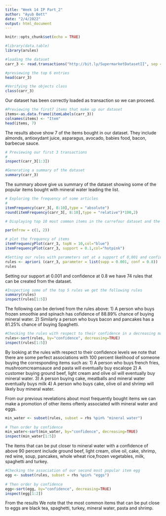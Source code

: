 ---
title: "Week 14 IP Part_2"
author: "Ayub Bett"
date: "2/4/2022"
output: html_document
---

```{r setup, include=FALSE}
knitr::opts_chunk$set(echo = TRUE)
```

```{r}
#library(data.table)
library(arules)
```

```{r}
#loading the dataset
carr_3 <- read.transactions("http://bit.ly/SupermarketDatasetII", sep = ",")

#previewing the top 6 entries
head(carr_3)
```

```{r}
#Verifying the objects class
class(carr_3)
```
Our dataset has been correctly loaded as transaction so we can proceed.

```{r}
#Previewing the first7 items that make up our dataset
items<-as.data.frame(itemLabels(carr_3))
colnames(items) <- "Item"
head(items, 7) 
```
The results above show 7 of the items bought in our dataset. They include almonds, antioxydant juice, asparagus, avocado, babies food, bacon, barbecue sauce.

```{r}
# Previewing our first 3 transactions
#
inspect(carr_3[1:3])
```
```{r}
#Generating a summary of the dataset
summary(carr_3)
```
The summary above give us summary of the dataset showing some of the popular items bought with mineral water leading  the list.
```{r}
# Exploring the frequency of some articles 
# 
itemFrequency(carr_3[, 8:10],type = "absolute")
round(itemFrequency(carr_3[, 8:10],type = "relative")*100,2)

```

```{r}
# Displaying top 10 most common items in the carrefour dataset and the items whose relative importance #is at least 10

par(mfrow = c(1, 2))

# plot the frequency of items
itemFrequencyPlot(carr_3, topN = 10,col="blue")
itemFrequencyPlot(carr_3, support = 0.1,col="hotpink")
```
```{r}
#Setting our rules with parameters set at a support of 0,001 and confidence of 0.8
rules <- apriori (carr_3, parameter = list(supp = 0.001, conf = 0.8))
rules

```
Setting our support at 0.001 and confidence at 0.8 we have 74 rules that can be created from the dataset.  

```{r}
#Inspecting some of the top 5 rules we get the following rules
summary(rules)
inspect(rules[1:5])

```
The following can be derived from the rules above:
1) A person who buys frozen smoothie and spinach has cofidence of 88.89% chance of buying mineral water.
2) Similarly a person who buys bacon and pancakes has a 81.25% chance of buying Spaghetti.

```{r}
#Checking the rules with respect to their confidence in a decreasing manner
rules<-sort(rules, by="confidence", decreasing=TRUE)
inspect(rules[1:5])

```
By looking at the rules with respect to their confidence levels we note that there are some perfect associations with 100 percent likelihood of someone buying the corresponding items such as:
1) A person who buys french fries, mushroomcreamsauce and pasta will eventually buy escalope
2) A customer buying ground beef, light cream and olive oil will eventually buy mineral water.
3) A person buying cake, meatballs and mineral water eventually buys milk 
4) A person who buys cake, olive oil and shrimp will likely buy mineral water.


From our previous revelations about most frequently bought items we can make a promotion of other items oftenly associated with mineral water and eggs.
```{r}
min_water <- subset(rules, subset = rhs %pin% "mineral water")
 
# Then order by confidence
min_water<-sort(min_water, by="confidence", decreasing=TRUE)
inspect(min_water[1:5])

```
The items that can be put closer to mineral water with  a confidence of above 90 percent include ground beef, light cream, olive oil, cake, shrimp, red wine, soup, pancakes, whole wheat rice,frozen vegetables, milk, spaghetti and turkey.

```{r}

#Checking the association of our second most popular item egg
egg <- subset(rules, subset = rhs %pin% "eggs")
 
# Then order by confidence
egg<-sort(egg, by="confidence", decreasing=TRUE)
inspect(egg[1:2])


```
From the results We note that the most common items that can be put close to eggs are black tea, spaghetti, turkey, mineral water, pasta and shrimp.